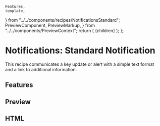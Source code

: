     Features,
    template,
} from "../../components/recipes/NotificationsStandard";
    PreviewComponent,
    PreviewMarkup,
} from "../../components/PreviewContext";
    return (
        <PreviewLayout inline={inline} tools>
            {children}
        </PreviewLayout>
    );
};

# Notifications: Standard Notification

This recipe communicates a key update or alert with a simple text format and a link to additional information.

<LinkButton
    href="https://litmus.com/checklist/emails/public/OdQNrp08CMpxpdmk"
    target="_blank"
    label="View in Litmus"
/>

## Features

<Features />

## Preview

<PreviewComponent
    label="notificationsstandard"
    Component={NotificationsStandard}
/>

## HTML

<PreviewMarkup label="notificationsstandard" template={template} />

